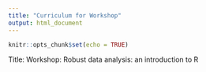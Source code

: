 ```yaml
---
title: "Curriculum for Workshop"
output: html_document
---
```


<!-----
---
title: "R Notebook"
output: html_notebook
editor_options: 
  chunk_output_type: inline
---
----->


```r
knitr::opts_chunk$set(echo = TRUE)
```

Title: Workshop: Robust data analysis: an introduction to R







